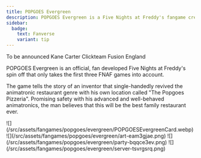 ```yaml
---
title: POPGOES Evergreen
description: POPGOES Evergreen is a Five Nights at Freddy's fangame created by Kane Carter
sidebar:
  badge:
    text: Fanverse
    variant: tip
---
```



<CardGrid>
    <Card title='Release Date' icon='rocket'>
        To be announced
    </Card>
    <Card title='Developer' icon='laptop'>
        Kane Carter
    </Card>
    <Card title='Game Engine' icon='puzzle'>
        Clickteam Fusion
    </Card>
    <Card title='Country of Origin' icon='information'>
        England
    </Card>
</CardGrid>


<LinkCard
        title="Get it"
        href="https://gamejolt.com/games/evergreen/510665"  
        description="'POPGOES Evergreen' on GameJolt"  
    />

POPGOES Evergreen is an official, fan developed Five Nights at Freddy's spin off that only takes the first three FNAF games into account. 

The game tells the story of an inventor that single-handedly revived the animatronic restaurant genre with his own location called "The Popgoes Pizzeria". Promising safety with his advanced and well-behaved animatronics, the man believes that this will be the best family restaurant ever.

<CardGrid>
    <Card>
        ![](/src/assets/fangames/popgoes/evergreen/POPGOESEvergreenCard.webp)
    </Card>
    <Card>
        ![](/src/assets/fangames/popgoes/evergreen/art-eam3gjae.png)
    </Card>
    <Card>
        ![](/src/assets/fangames/popgoes/evergreen/party-bqqce3ev.png)
    </Card>
    <Card>
        ![](/src/assets/fangames/popgoes/evergreen/server-tsvrgsrq.png)
    </Card>
</CardGrid>